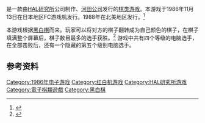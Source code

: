 {{增加來源|time=2015-09-09T16:06:34+00:00}}
{{孤立|time=2015-09-09T16:06:34+00:00}}
{{NoteTA
| G1=Games
}}

{{vgname|黑白棋|ja=オセロ|en=Othello}}是一款由[[HAL研究所|HAL研究所]]公司制作、[[河田公司|河田公司]]发行的[[棋类游戏|棋类游戏]]。本游戏于1986年11月13日在日本地区FC游戏机发行。1988年在北美地区发行。<ref name="gamefaqs">{{cite web | url = http://www.gamefaqs.com/nes/578324-othello/data| title = Release information | publisher = [[GameFAQs|GameFAQs]]| date = | accessdate = 2015-09-09}}</ref>

本游戏根据[[黑白棋|黑白棋]]而来。玩家可以将对方的棋子翻转成为自己颜色的棋子，在棋子填满整个屏幕后，棋子数目最多的选手获胜。<ref name="mobygames">{{cite web | url = http://www.mobygames.com/game/othello| title = Basic game summary/reception | publisher = [[MobyGames|MobyGames]] | date = | accessdate = 2012-06-08}}</ref> 游戏中共有四个等级的电脑选手，在全部击败后，还有一个隐藏的第五个级别电脑选手。

== 参考资料 ==
{{Reflist}}

{{DEFAULTSORT:Othello}}
[[Category:1986年电子游戏|Category:1986年电子游戏]]
[[Category:红白机游戏|Category:红白机游戏]]
[[Category:HAL研究所游戏|Category:HAL研究所游戏]]
[[Category:電子棋類遊戲|Category:電子棋類遊戲]]
[[Category:黑白棋|Category:黑白棋]]

{{board-videogame-stub}}